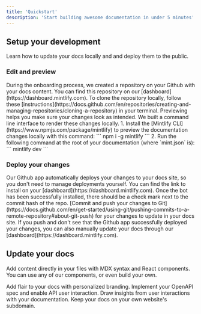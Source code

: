 ```yaml
---
title: 'Quickstart'
description: 'Start building awesome documentation in under 5 minutes'
---
```


## Setup your development

Learn how to update your docs locally and and deploy them to the public.

### Edit and preview

<AccordionGroup>
  <Accordion icon="github" title="Clone your docs locally">
    During the onboarding process, we created a repository on your Github with your docs content. You can find this
    repository on our [dashboard](https://dashboard.mintlify.com). To clone the repository locally, follow these
    [instructions](https://docs.github.com/en/repositories/creating-and-managing-repositories/cloning-a-repository) in
    your terminal.
  </Accordion>
  <Accordion icon="rectangle-terminal" title="Preview changes">
    Previewing helps you make sure your changes look as intended. We built a command line interface to render these
    changes locally. 1. Install the [Mintlify CLI](https://www.npmjs.com/package/mintlify) to preview the documentation
    changes locally with this command: ``` npm i -g mintlify ``` 2. Run the following command at the root of your
    documentation (where `mint.json` is): ``` mintlify dev ```
  </Accordion>
</AccordionGroup>

### Deploy your changes

<AccordionGroup>

<Accordion icon="message-bot" title="Install our Github app">
  Our Github app automatically deploys your changes to your docs site, so you don't need to manage deployments yourself.
  You can find the link to install on your [dashboard](https://dashboard.mintlify.com). Once the bot has been
  successfully installed, there should be a check mark next to the commit hash of the repo.
</Accordion>
<Accordion icon="rocket" title="Push your changes">
  [Commit and push your changes to
  Git](https://docs.github.com/en/get-started/using-git/pushing-commits-to-a-remote-repository#about-git-push) for your
  changes to update in your docs site. If you push and don't see that the Github app successfully deployed your changes,
  you can also manually update your docs through our [dashboard](https://dashboard.mintlify.com).
</Accordion>

</AccordionGroup>

## Update your docs

Add content directly in your files with MDX syntax and React components.
You can use any of our components, or even build your own.

<CardGroup>

<Card title="Style Your Docs" icon="paintbrush" href="/settings/global">
  Add flair to your docs with personalized branding.
</Card>

<Card title="Add API Endpoints" icon="square-code" href="/api-playground/configuration">
  Implement your OpenAPI spec and enable API user interaction.
</Card>

<Card title="Integrate Analytics" icon="chart-mixed" href="/analytics/supported-integrations">
  Draw insights from user interactions with your documentation.
</Card>

<Card title="Host on a Custom Domain" icon="browser" href="/settings/custom-domain/subdomain">
  Keep your docs on your own website's subdomain.
</Card>

</CardGroup>
